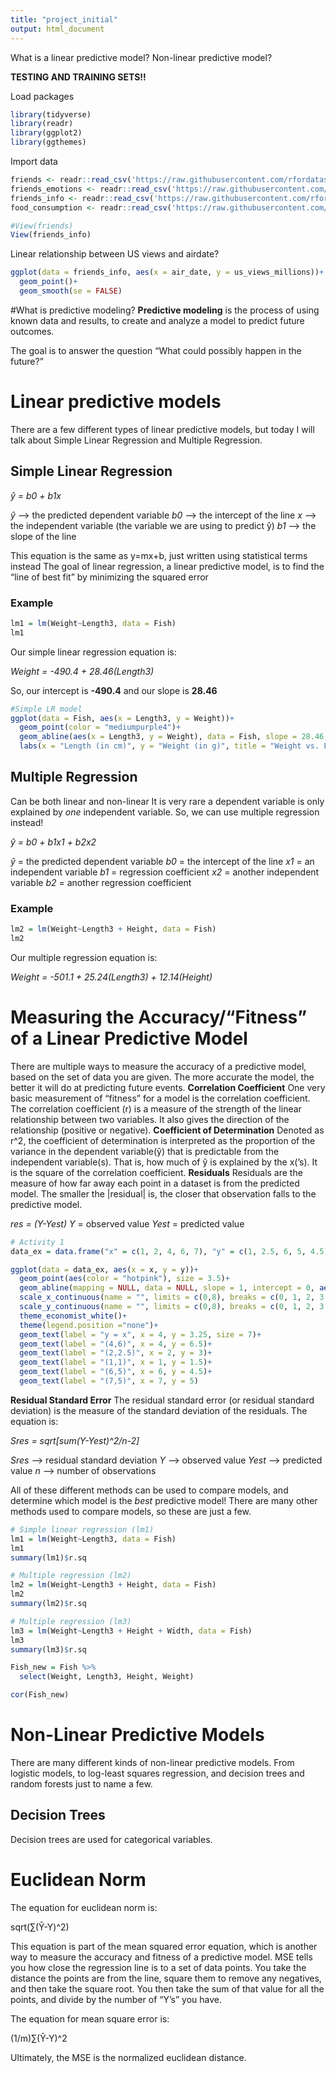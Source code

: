 ```yaml
---
title: "project_initial"
output: html_document
---
```


What is a linear predictive model?
Non-linear predictive model?

**TESTING AND TRAINING SETS!!**

Load packages
```r
library(tidyverse)
library(readr)
library(ggplot2)
library(ggthemes)
```

Import data
```r
friends <- readr::read_csv('https://raw.githubusercontent.com/rfordatascience/tidytuesday/master/data/2020/2020-09-08/friends.csv')
friends_emotions <- readr::read_csv('https://raw.githubusercontent.com/rfordatascience/tidytuesday/master/data/2020/2020-09-08/friends_emotions.csv')
friends_info <- readr::read_csv('https://raw.githubusercontent.com/rfordatascience/tidytuesday/master/data/2020/2020-09-08/friends_info.csv')
food_consumption <- readr::read_csv('https://raw.githubusercontent.com/rfordatascience/tidytuesday/master/data/2020/2020-02-18/food_consumption.csv')
```

```r
#View(friends)
View(friends_info)
```
Linear relationship between US views and airdate? 

```r
ggplot(data = friends_info, aes(x = air_date, y = us_views_millions))+
  geom_point()+
  geom_smooth(se = FALSE)
```

#What is predictive modeling?
**Predictive modeling** is the process of using known data and results, to create and analyze a model to predict future outcomes.

The goal is to answer the question "What could possibly happen in the future?"

# Linear predictive models

There are a few different types of linear predictive models, but today I will talk about Simple Linear Regression and Multiple Regression.

## Simple Linear Regression
*ŷ = b0 + b1x*

*ŷ* --> the predicted dependent variable
*b0* --> the intercept of the line
*x* --> the independent variable (the variable we are using to predict ŷ)
*b1* --> the slope of the line

This equation is the same as y=mx+b, just written using statistical terms instead
The goal of linear regression, a linear predictive model, is to find the "line of best fit" by minimizing the squared error 

### Example

```r
lm1 = lm(Weight~Length3, data = Fish)
lm1
```
Our simple linear regression equation is:

*Weight = -490.4 + 28.46(Length3)*

So, our intercept is **-490.4** and our slope is **28.46**

```r
#Simple LR model
ggplot(data = Fish, aes(x = Length3, y = Weight))+
  geom_point(color = "mediumpurple4")+
  geom_abline(aes(x = Length3, y = Weight), data = Fish, slope = 28.46, intercept = -490.40)+
  labs(x = "Length (in cm)", y = "Weight (in g)", title = "Weight vs. Length of Fish")
```


## Multiple Regression
Can be both linear and non-linear
It is very rare a dependent variable is only explained by *one* independent variable. So, we can use multiple regression instead!

*ŷ = b0 + b1x1 + b2x2*

*ŷ* = the predicted dependent variable
*b0* = the intercept of the line
*x1* = an independent variable
*b1* = regression coefficient
*x2* = another independent variable
*b2* = another regression coefficient

### Example
```r
lm2 = lm(Weight~Length3 + Height, data = Fish)
lm2
```
Our multiple regression equation is:

*Weight = -501.1 + 25.24(Length3) + 12.14(Height)*


# Measuring the Accuracy/"Fitness" of a Linear Predictive Model

There are multiple ways to measure the accuracy of a predictive model, based on the set of data you are given. The more accurate the model, the better it will do at predicting future events.
**Correlation Coefficient**
One very basic measurement of "fitness" for a model is the correlation coefficient. The correlation coefficient (r) is a measure of the strength of the linear relationship between two variables. It also gives the direction of the relationship (positive or negative).
**Coefficient of Determination**
Denoted as r^2, the coefficient of determination is interpreted as the proportion of the variance in the dependent variable(ŷ) that is predictable from the independent variable(s). That is, how much of ŷ is explained by the x('s). It is the square of the correlation coefficient.
**Residuals**
Residuals are the measure of how far away each point in a dataset is from the predicted model. The smaller the |residual| is, the closer that observation falls to the predictive model.

*res = (Y-Yest)*
*Y* = observed value
*Yest* = predicted value

```r
# Activity 1
data_ex = data.frame("x" = c(1, 2, 4, 6, 7), "y" = c(1, 2.5, 6, 5, 4.5))

ggplot(data = data_ex, aes(x = x, y = y))+
  geom_point(aes(color = "hotpink"), size = 3.5)+
  geom_abline(mapping = NULL, data = NULL, slope = 1, intercept = 0, aes(color = "darkgray"), size = 1.5)+
  scale_x_continuous(name = "", limits = c(0,8), breaks = c(0, 1, 2, 3, 4, 5, 6, 7, 8))+
  scale_y_continuous(name = "", limits = c(0,8), breaks = c(0, 1, 2, 3, 4, 5, 6, 7, 8))+
  theme_economist_white()+
  theme(legend.position ="none")+
  geom_text(label = "y = x", x = 4, y = 3.25, size = 7)+
  geom_text(label = "(4,6)", x = 4, y = 6.5)+
  geom_text(label = "(2,2.5)", x = 2, y = 3)+
  geom_text(label = "(1,1)", x = 1, y = 1.5)+
  geom_text(label = "(6,5)", x = 6, y = 4.5)+
  geom_text(label = "(7,5)", x = 7, y = 5)
```
**Residual Standard Error**
The residual standard error (or residual standard deviation) is the measure of the standard deviation of the residuals. The equation is:

*Sres = sqrt[sum(Y-Yest)^2/n-2]*

*Sres* --> residual standard deviation
*Y* --> observed value
*Yest* --> predicted value
*n* --> number of observations

All of these different methods can be used to compare models, and determine which model is the *best* predictive model! There are many other methods used to compare models, so these are just a few.

```r
# Simple linear regression (lm1)
lm1 = lm(Weight~Length3, data = Fish)
lm1
summary(lm1)$r.sq
```

```r
# Multiple regression (lm2)
lm2 = lm(Weight~Length3 + Height, data = Fish)
lm2
summary(lm2)$r.sq
```

```r
# Multiple regression (lm3)
lm3 = lm(Weight~Length3 + Height + Width, data = Fish)
lm3
summary(lm3)$r.sq
```

```r
Fish_new = Fish %>% 
  select(Weight, Length3, Height, Weight)
```

```r
cor(Fish_new)
```


# Non-Linear Predictive Models

There are many different kinds of non-linear predictive models. From logistic models, to log-least squares regression, and decision trees and random forests just to name a few. 

## Decision Trees
Decision trees are used for categorical variables. 

# Euclidean Norm

The equation for euclidean norm is:

sqrt(∑(Ŷ-Y)^2)

This equation is part of the mean squared error equation, which is another way to measure the accuracy and fitness of a predictive model. MSE tells you how close the regression line is to a set of data points. You take the distance the points are from the line, square them to remove any negatives, and then take the square root. You then take the sum of that value for all the points, and divide by the number of "Y's" you have.  

The equation for mean square error is:

(1/m)∑(Ŷ-Y)^2

Ultimately, the MSE is the normalized euclidean distance. 



